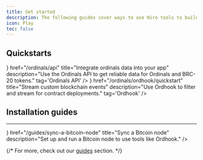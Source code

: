 ```yaml
---
title: Get started
description: The following guides cover ways to use Hiro tools to build with Bitcoin Ordinals and BRC-20 tokens.
icon: Play
toc: false
---
```



## Quickstarts

<Cards>
  <SecondaryCard
    className="group"
    icon={<Database className='transition-colors duration-500 ease-in-out group-hover:text-primary' />}
    href="/ordinals/api"
    title="Integrate ordinals data into your app"
    description="Use the Ordinals API to get reliable data for Ordinals and BRC-20 tokens."
    tag='Ordinals API'
  />
  <SecondaryCard
    className="group"
    icon={<Database className='transition-colors duration-500 ease-in-out group-hover:text-primary' />}
    href="/ordinals/ordhook/quickstart"
    title="Stream custom blockchain events"
    description="Use Ordhook to filter and stream for contract deployments."
    tag='Ordhook'
  />
</Cards>

<div className='flex flex-col space-y-3'>

## Installation guides

---

<Cards>
  <SmallCard
    className="group"
    icon={<Store className='transition-colors duration-500 ease-in-out group-hover:text-primary' />}
    href="/guides/sync-a-bitcoin-node"
    title="Sync a Bitcoin node"
    description="Set up and run a Bitcoin node to use tools like Ordhook."
  />
</Cards>

</div>

{/* <Callout>
For more, check out our [guides](/guides) section.
</Callout> */}
